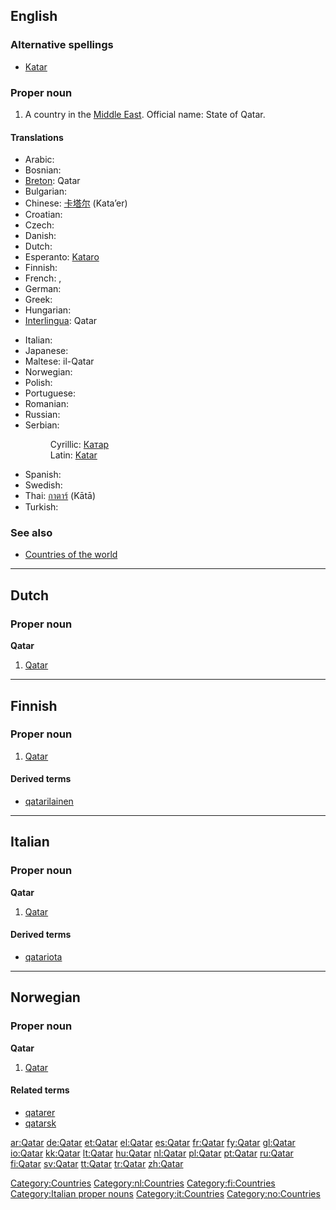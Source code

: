 ==English==
{{wikipedia}}

===Alternative spellings===
* [[Katar]]

===Proper noun===
{{en-proper noun}}

# A country in the [[Middle East]]. Official name: State of Qatar.

====Translations====
{{trans-top|a country in the Middle East}}
* Arabic: {{Arab|[[قطر]]}} {{IPAchar|(qáʈar)}}
* Bosnian: {{t-|bs|Katar|m}}
* [[Breton]]: Qatar
* Bulgarian: {{t+|bg|Катар|m|tr=Katar|sc=Cyrl}}
* Chinese: [[卡塔尔]] (Kata’er)
* Croatian: {{t-|hr|Katar|m}}
* Czech: {{t-|cs|Katar|m}}
* Danish: {{t-|da|Qatar}}
* Dutch: {{t+|nl|Qatar}}
* Esperanto: [[Kataro]]
* Finnish: {{t+|fi|Qatar}}
* French: {{t+|fr|Qatar|m}}, {{t+|fr|Katar|m}}
* German: {{t+|de|Katar}}
* Greek: {{t+|el|Κατάρ|n|tr=Katár|sc=Grek}}
* Hungarian: {{t+|hu|Katar}}
* [[Interlingua]]: Qatar
{{trans-mid}}
* Italian: {{t-|it|Qatar|m}}
* Japanese: {{t-|ja|カタール|tr=Katāru|sc=Jpan}}
* Maltese: il-Qatar
* Norwegian: {{t-|no|Qatar}}
* Polish: {{t+|pl|Katar}}
* Portuguese: {{t+|pt|Catar}}
* Romanian: {{t-|ro|Qatar|n}}
* Russian: {{t+|ru|Катар|m|tr=Kátar|sc=Cyrl}}
* Serbian:
*: Cyrillic: [[Катар#Serbian|Катар]] {{m}}
*: Latin: [[Katar#Serbian|Katar]] {{m}}
* Spanish: {{t+|es|Qatar|m}}
* Swedish: {{t+|sv|Qatar}}
* Thai: [[กาตาร์]] (Kātā)
* Turkish: {{t+|tr|Katar}}
{{trans-bottom}}

===See also===
* [[Appendix:Countries of the world|Countries of the world]]

[[Category:Countries]]

----

==Dutch==

===Proper noun===
'''Qatar''' {{n}}

# [[#English|Qatar]]

[[Category:nl:Countries]]

----

==Finnish==
{{wikipedia|lang=fi}}

===Proper noun===
{{fi-noun|proper=true}}

# [[#English|Qatar]]

====Derived terms====
* [[qatarilainen]]

[[Category:fi:Countries]]

----

==Italian==
{{wikipedia|lang=it}}

===Proper noun===
'''Qatar''' {{f}}

# [[#English|Qatar]]

====Derived terms====
* [[qatariota]]

[[Category:Italian proper nouns]]
[[Category:it:Countries]]

----

==Norwegian==

===Proper noun===
'''Qatar'''

# [[#English|Qatar]]

====Related terms====
* [[qatarer]]
* [[qatarsk]]

[[Category:no:Countries]]

[[ar:Qatar]]
[[de:Qatar]]
[[et:Qatar]]
[[el:Qatar]]
[[es:Qatar]]
[[fr:Qatar]]
[[fy:Qatar]]
[[gl:Qatar]]
[[io:Qatar]]
[[kk:Qatar]]
[[lt:Qatar]]
[[hu:Qatar]]
[[nl:Qatar]]
[[pl:Qatar]]
[[pt:Qatar]]
[[ru:Qatar]]
[[fi:Qatar]]
[[sv:Qatar]]
[[tt:Qatar]]
[[tr:Qatar]]
[[zh:Qatar]]